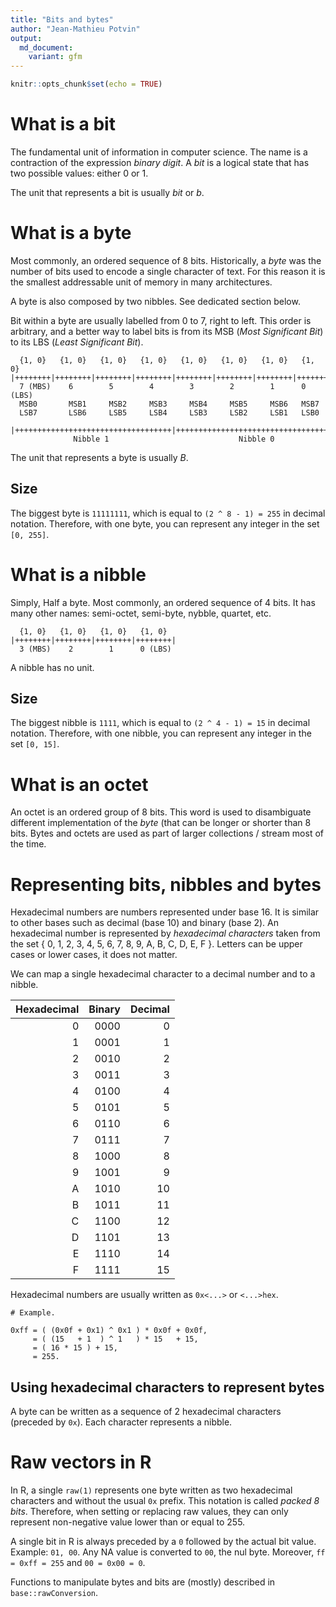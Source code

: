 ```yaml
---
title: "Bits and bytes"
author: "Jean-Mathieu Potvin"
output:
  md_document:
    variant: gfm
---
```


```r
knitr::opts_chunk$set(echo = TRUE)
```


# What is a bit

The fundamental unit of information in computer science. The name is a
contraction of the expression *binary digit*. A *bit* is a logical state
that has two possible values: either 0 or 1.

The unit that represents a bit is usually *bit* or *b*.


# What is a byte

Most commonly, an ordered sequence of 8 bits. Historically, a *byte* was
the number of bits used to encode a single character of text. For this
reason it is the smallest addressable unit of memory in many architectures.

A byte is also composed by two nibbles. See dedicated section below.

Bit within a byte are usually labelled from 0 to 7, right to left. This order
is arbitrary, and a better way to label bits is from its MSB 
(*Most Significant Bit*) to its LBS (*Least Significant Bit*).

```
  {1, 0}   {1, 0}   {1, 0}   {1, 0}   {1, 0}   {1, 0}   {1, 0}   {1, 0}
|++++++++|++++++++|++++++++|++++++++|++++++++|++++++++|++++++++|++++++++|
  7 (MBS)    6        5        4        3        2        1      0 (LBS)
  MSB0       MSB1     MSB2     MSB3     MSB4     MSB5     MSB6   MSB7
  LSB7       LSB6     LSB5     LSB4     LSB3     LSB2     LSB1   LSB0

|+++++++++++++++++++++++++++++++++++|+++++++++++++++++++++++++++++++++++|
              Nibble 1                             Nibble 0                 
```
  
The unit that represents a byte is usually *B*.

## Size

The biggest byte is `11111111`, which is equal to `(2 ^ 8 - 1) = 255` in
decimal notation. Therefore, with one byte, you can represent any integer
in the set `[0, 255]`.


# What is a nibble

Simply, Half a byte. Most commonly, an ordered sequence of 4 bits. It has
many other names: semi-octet, semi-byte, nybble, quartet, etc.

```
  {1, 0}   {1, 0}   {1, 0}   {1, 0}
|++++++++|++++++++|++++++++|++++++++|
  3 (MBS)    2        1      0 (LBS)
```

A nibble has no unit.

## Size

The biggest nibble is `1111`, which is equal to `(2 ^ 4 - 1) = 15` in decimal
notation. Therefore, with one nibble, you can represent any integer in the
set `[0, 15]`.


# What is an octet

An octet is an ordered group of 8 bits. This word is used to disambiguate
different implementation of the *byte* (that can be longer or shorter than
8 bits. Bytes and octets are used as part of larger collections / stream most
of the time.


# Representing bits, nibbles and bytes

Hexadecimal numbers are numbers represented under base 16. It is similar to
other bases such as decimal (base 10) and binary (base 2). An hexadecimal
number is represented by *hexadecimal characters* taken from the set 
{ 0, 1, 2, 3, 4, 5, 6, 7, 8, 9, A, B, C, D, E, F }. Letters can be upper
cases or lower cases, it does not matter.

We can map a single hexadecimal character to a decimal number and to a nibble.

| Hexadecimal | Binary | Decimal |
| ----------: | -----: | ------: |
|  0          | 0000   |  0      |
|  1          | 0001   |  1      |
|  2          | 0010   |  2      |
|  3          | 0011   |  3      |
|  4          | 0100   |  4      |
|  5          | 0101   |  5      |
|  6          | 0110   |  6      |
|  7          | 0111   |  7      |
|  8          | 1000   |  8      |
|  9          | 1001   |  9      |
|  A          | 1010   | 10      |
|  B          | 1011   | 11      |
|  C          | 1100   | 12      |
|  D          | 1101   | 13      |
|  E          | 1110   | 14      |
|  F          | 1111   | 15      |

Hexadecimal numbers are usually written as `0x<...>` or `<...>hex`.

```
# Example.

0xff = ( (0x0f + 0x1) ^ 0x1 ) * 0x0f + 0x0f,
     = ( (15   + 1  ) ^ 1   ) * 15   + 15,
     = ( 16 * 15 ) + 15,
     = 255.
```

## Using hexadecimal characters to represent bytes

A byte can be written as a sequence of 2 hexadecimal characters (preceded by
`0x`). Each character represents a nibble.


# Raw vectors in R

In R, a single `raw(1)` represents one byte written as two hexadecimal
characters and without the usual `0x` prefix. This notation is called
*packed 8 bits*. Therefore, when setting or replacing raw values, they
can only represent non-negative value lower than or equal to 255.

A single bit in R is always preceded by a `0` followed by the actual bit
value. Example: `01, 00`. Any NA value is converted to `00`, the nul byte.
Moreover, `ff = 0xff = 255` and `00 = 0x00 = 0`.

Functions to manipulate bytes and bits are (mostly) described in
`base::rawConversion`.
